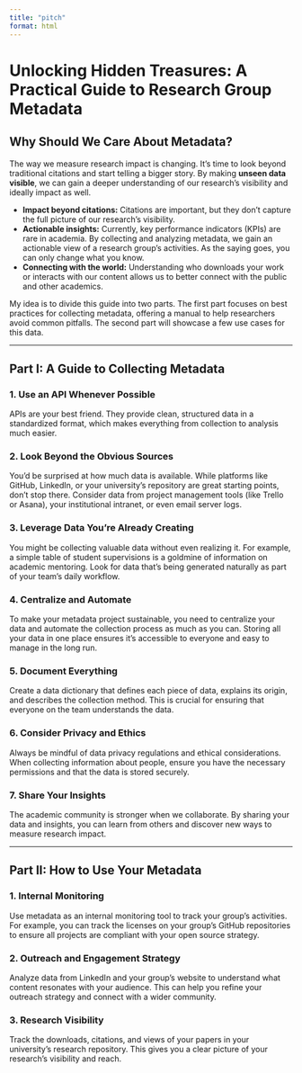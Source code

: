 ```yaml
---
title: "pitch"
format: html
---
```


# Unlocking Hidden Treasures: A Practical Guide to Research Group Metadata

## Why Should We Care About Metadata?

The way we measure research impact is changing. It's time to look beyond traditional citations and start telling a bigger story. By making **unseen data visible**, we can gain a deeper understanding of our research's visibility and ideally impact as well.

* **Impact beyond citations:** Citations are important, but they don't capture the full picture of our research's visibility.
* **Actionable insights:** Currently, key performance indicators (KPIs) are rare in academia. By collecting and analyzing metadata, we gain an actionable view of a research group's activities. As the saying goes, you can only change what you know.
* **Connecting with the world:** Understanding who downloads your work or interacts with our content allows us to better connect with the public and other academics.

My idea is to divide this guide into two parts. The first part focuses on best practices for collecting metadata, offering a manual to help researchers avoid common pitfalls. The second part will showcase a few use cases for this data.

---

## Part I: A Guide to Collecting Metadata

### **1. Use an API Whenever Possible**

APIs are your best friend. They provide clean, structured data in a standardized format, which makes everything from collection to analysis much easier.

### **2. Look Beyond the Obvious Sources**

You'd be surprised at how much data is available. While platforms like GitHub, LinkedIn, or your university's repository are great starting points, don't stop there. Consider data from project management tools (like Trello or Asana), your institutional intranet, or even email server logs.

### **3. Leverage Data You're Already Creating**

You might be collecting valuable data without even realizing it. For example, a simple table of student supervisions is a goldmine of information on academic mentoring. Look for data that's being generated naturally as part of your team's daily workflow.

### **4. Centralize and Automate**

To make your metadata project sustainable, you need to centralize your data and automate the collection process as much as you can. Storing all your data in one place ensures it's accessible to everyone and easy to manage in the long run.

### **5. Document Everything**

Create a data dictionary that defines each piece of data, explains its origin, and describes the collection method. This is crucial for ensuring that everyone on the team understands the data.

### **6. Consider Privacy and Ethics**

Always be mindful of data privacy regulations and ethical considerations. When collecting information about people, ensure you have the necessary permissions and that the data is stored securely.

### **7. Share Your Insights**

The academic community is stronger when we collaborate. By sharing your data and insights, you can learn from others and discover new ways to measure research impact.

---

## Part II: How to Use Your Metadata

### **1. Internal Monitoring**

Use metadata as an internal monitoring tool to track your group's activities. For example, you can track the licenses on your group's GitHub repositories to ensure all projects are compliant with your open source strategy.

### **2. Outreach and Engagement Strategy**

Analyze data from LinkedIn and your group's website to understand what content resonates with your audience. This can help you refine your outreach strategy and connect with a wider community.

### **3. Research Visibility**

Track the downloads, citations, and views of your papers in your university's research repository. This gives you a clear picture of your research's visibility and reach.
